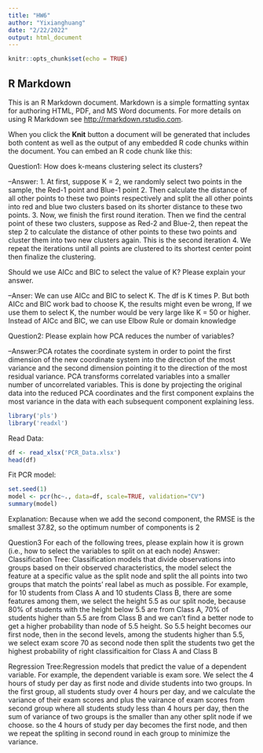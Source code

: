 ```yaml
---
title: "HW6"
author: "Yixianghuang"
date: "2/22/2022"
output: html_document
---
```


```r
knitr::opts_chunk$set(echo = TRUE)
```

## R Markdown

This is an R Markdown document. Markdown is a simple formatting syntax for authoring HTML, PDF, and MS Word documents. For more details on using R Markdown see <http://rmarkdown.rstudio.com>.

When you click the **Knit** button a document will be generated that includes both content as well as the output of any embedded R code chunks within the document. You can embed an R code chunk like this:


Question1:
How does k-means clustering select its clusters?

--Answer:
1.	At first, suppose K = 2, we randomly select two points in the sample, the Red-1 point and Blue-1 point
2.	Then calculate the distance of all other points to these two points respectively and split the all other points into red and blue two clusters based on its shorter distance to these two points. 
3.	Now, we finish the first round iteration. Then we find the central point of these two clusters, suppose as Red-2 and Blue-2, then repeat the step 2 to calculate the distance of other points to these two points and cluster them into two new clusters again. This is the second iteration
4.	We repeat the iterations until all points are clustered to its shortest center point then finalize the clustering.

Should we use AICc and BIC to select the value of K? Please explain your answer.

--Anser:
We can use AICc and BIC to select K. The df is K times P. But both AICc and BIC work bad to choose K, the results might even be wrong, If we use them to select K, the number would be very large like K = 50 or higher. Instead of AICc and BIC, we can use Elbow Rule or domain knowledge 




Question2:
Please explain how PCA reduces the number of variables?

--Answer:PCA rotates the coordinate system in order to point the first dimension of the new coordinate system into the direction of the most variance and the second dimension pointing it to the direction of the most residual variance. PCA transforms correlated variables into a smaller number of uncorrelated variables. This is done by projecting the original data into the reduced PCA coordinates and the first component explains the most variance in the data with each subsequent component explaining less.
```r
library('pls')
library('readxl')
```

Read Data:
```r
df <- read_xlsx('PCR_Data.xlsx')
head(df)
```
Fit PCR model:
```r
set.seed(1)
model <- pcr(hc~., data=df, scale=TRUE, validation="CV")
summary(model)
```
Explanation:
Because when we add the second component, the RMSE is the smallest 37.82, so the optimum number of components is 2



Question3
For each of the following trees, please explain how it is grown (i.e., how to select the variables to split on at each node)
Answer:
Classification Tree: Classification models that divide observations into groups based on their observed characteristics, the model select the feature at a specific value as the split node and split the all points into two groups that match the points' real label as much as possible. For example, for 10 students from Class A and  10 students Class B, there are some features among them, we select the height 5.5 as our split node, because 80% of students with the height below 5.5 are from Class A, 70% of students higher than 5.5 are from Class B and we can't find a better node to get a higher probability than node of 5.5 height. So 5.5 height becomes our first node, then in the second levels, among the students higher than 5.5, we select exam score 70 as second node then split the students two get the highest probability of right classificaition for Class A and Class B


Regression Tree:Regression models that predict the value of a dependent variable. For example, the dependent variable is exam sore. We select the 4 hours of study per day as first node and divide students into two groups. In the first group, all students study over 4 hours per day, and we calculate the variance of their exam scores and plus the vairance of exam scores from second group where all students study less than 4 hours per day, then the sum of variance of two groups is the smaller than any other split node if we choose. so the 4 hours of study per day becomes the first node, and then we repeat the spliting in second round in each group to minimize the variance.
